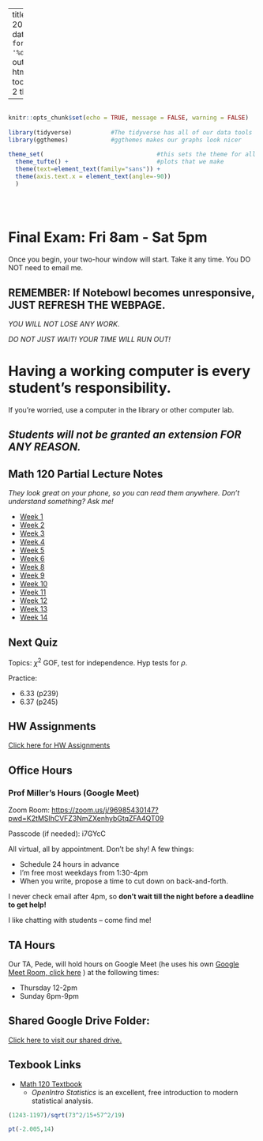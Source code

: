 
---
title: "Math 120 Fall 2020 Homepage"
date: "Updated: `r format(Sys.time(), '%d %B, %Y')`"
output: 
  html_document:
    toc: true
    toc_depth: 2
    theme: yeti

      
  
---

```r

                                                                          #
knitr::opts_chunk$set(echo = TRUE, message = FALSE, warning = FALSE)      #
                                                                          #
library(tidyverse)           #The tidyverse has all of our data tools     #
library(ggthemes)            #ggthemes makes our graphs look nicer        #
                                                                          # 
theme_set(                                #this sets the theme for all    #
  theme_tufte() +                         #plots that we make             #
  theme(text=element_text(family="sans")) + 
  theme(axis.text.x = element_text(angle=-90))                            #
  )                                                                       #
                                                                          #
                                                                          #
                                                                          #

```

<h1> Final Exam: Fri 8am - Sat 5pm</h1>

Once you begin, your two-hour window will start.  Take it any time.  You DO NOT need to email me.

<h2>REMEMBER: If Notebowl becomes unresponsive, **JUST REFRESH THE WEBPAGE**.</h2>  

*YOU WILL NOT LOSE ANY WORK*.

*DO NOT JUST WAIT!  YOUR TIME WILL RUN OUT!*

<h1> Having a working computer is every student's responsibility.</h1> If you're worried, use a computer in the library or other computer lab.

<h2>*Students will not be granted an extension FOR ANY REASON.*</h2>


## Math 120 Partial Lecture Notes
*They look great on your phone, so you can read them anywhere.    Don't understand something?  Ask me!*

- [Week 1](https://millera2.github.io/Math-120-C/Math-120-Lec-01.html)
- [Week 2](https://millera2.github.io/Math-120-C/Math-120-Lec-02.html)
- [Week 3](https://millera2.github.io/Math-120-C/Math-120-Lec-03.html)
- [Week 4](https://millera2.github.io/Math-120-C/Math-120-Lec-04.html)
- [Week 5](https://millera2.github.io/Math-120-C/Math-120-Lec-05.html)
- [Week 6](https://millera2.github.io/Math-120-C/Math-120-Lec-06.html)
- [Week 8](https://millera2.github.io/Math-120-C/Math-120-Lec-07.html)
- [Week 9](https://millera2.github.io/Math-120-C/Math-120-Lec-09.html)
- [Week 10](https://millera2.github.io/Math-120-C/Math-120-Lec-10.html)
- [Week 11](https://millera2.github.io/Math-120-C/Math-120-Lec-11.html)
- [Week 12](https://millera2.github.io/Math-120-C/Math-120-Lec-12.html)
- [Week 13](https://millera2.github.io/Math-120-C/Math-120-Lec-13.html)
- [Week 14](https://millera2.github.io/Math-120-C/Math-120-Lec-14.html)


## Next Quiz

Topics:  $\chi^2$ GOF, test for independence.  Hyp tests for $\rho$.

Practice:

- 6.33 (p239)
- 6.37 (p245)


## HW Assignments

[Click here for HW Assignments](https://millera2.github.io/Math-120-C/HW.html)



## Office Hours 

### Prof Miller's Hours (Google Meet)

Zoom Room:  [https://zoom.us/j/96985430147?pwd=K2tMSlhCVFZ3NmZXenhybGtqZFA4QT09](https://zoom.us/j/96985430147?pwd=K2tMSlhCVFZ3NmZXenhybGtqZFA4QT09)

Passcode (if needed): i7GYcC

All virtual, all by appointment.  Don't be shy!  A few things:

- Schedule 24 hours in advance
- I'm free most weekdays from 1:30-4pm
- When you write, propose a time to cut down on back-and-forth.

I never check email after 4pm, so **don't wait till the night before a deadline to get help!**  

I like chatting with students -- come find me!



## TA Hours

Our TA, Pede, will hold hours on Google Meet (he uses his own [Google Meet Room, click here](https://meet.google.com/gjf-ecsw-ysd?hs=151) ) at the following times:

- Thursday 12-2pm
- Sunday 6pm-9pm








## Shared Google Drive Folder:

[Click here to visit our shared drive.](https://drive.google.com/drive/folders/1iTP3k6vpQrV1moJAR3XQrFd4U-c6J3GZ?usp=sharing)


## Texbook Links

- [Math 120 Textbook](https://www.openintro.org/book/os/)
  - *OpenIntro Statistics* is an excellent, free introduction to modern statistical analysis.
  

```r
(1243-1197)/sqrt(73^2/15+57^2/19)
```
```r
pt(-2.005,14)
```

